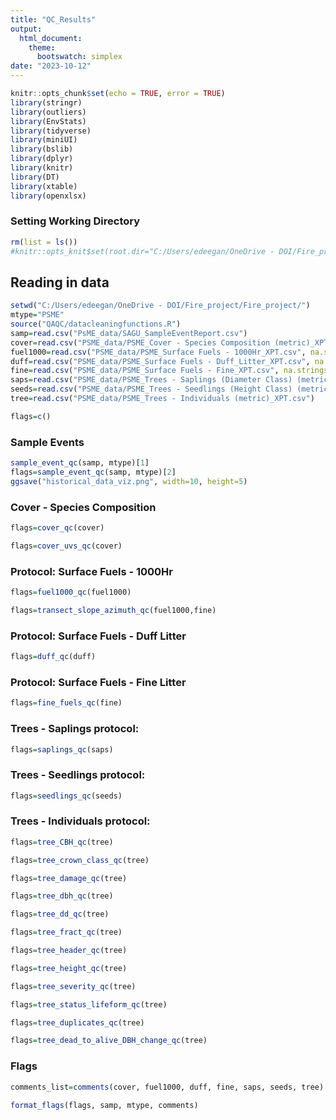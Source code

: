 ```yaml
---
title: "QC_Results"
output: 
  html_document:
    theme:
      bootswatch: simplex
date: "2023-10-12"
---
```


```r
knitr::opts_chunk$set(echo = TRUE, error = TRUE)
library(stringr)
library(outliers)
library(EnvStats)
library(tidyverse)
library(miniUI)
library(bslib)
library(dplyr)
library(knitr)
library(DT)
library(xtable)
library(openxlsx)
```

### Setting Working Directory


```r
rm(list = ls())
#knitr::opts_knit$set(root.dir="C:/Users/edeegan/OneDrive - DOI/Fire_project/Fire_project/tmp")

```

## Reading in data {.tabset}



```r
setwd("C:/Users/edeegan/OneDrive - DOI/Fire_project/Fire_project/")
mtype="PSME"
source("QAQC/datacleaningfunctions.R")
samp=read.csv("PsME_data/SAGU_SampleEventReport.csv")
cover=read.csv("PSME_data/PSME_Cover - Species Composition (metric)_XPT.csv", na.strings=c("","NA"))
fuel1000=read.csv("PSME_data/PSME_Surface Fuels - 1000Hr_XPT.csv", na.strings=c("","NA"))
duff=read.csv("PSME_data/PSME_Surface Fuels - Duff_Litter_XPT.csv", na.strings=c("","NA"))
fine=read.csv("PSME_data/PSME_Surface Fuels - Fine_XPT.csv", na.strings=c("","NA"))
saps=read.csv("PSME_data/PSME_Trees - Saplings (Diameter Class) (metric)_XPT.csv", na.strings=c("","NA"))
seeds=read.csv("PSME_data/PSME_Trees - Seedlings (Height Class) (metric)_XPT.csv")
tree=read.csv("PSME_data/PSME_Trees - Individuals (metric)_XPT.csv")

flags=c()
```

### Sample Events 
```r
sample_event_qc(samp, mtype)[1]
flags=sample_event_qc(samp, mtype)[2]
ggsave("historical_data_viz.png", width=10, height=5)


```

### Cover - Species Composition
```r
flags=cover_qc(cover)

flags=cover_uvs_qc(cover)
```

### Protocol: Surface Fuels - 1000Hr 
```r
flags=fuel1000_qc(fuel1000)
```

```r
flags=transect_slope_azimuth_qc(fuel1000,fine)
```

### Protocol: Surface Fuels - Duff Litter
```r
flags=duff_qc(duff)
```

### Protocol: Surface Fuels - Fine Litter 
```r
flags=fine_fuels_qc(fine)
```

### Trees - Saplings protocol: 
```r
flags=saplings_qc(saps)
```

### Trees - Seedlings protocol: 

```r
flags=seedlings_qc(seeds)
```

### Trees - Individuals protocol: 

```r

flags=tree_CBH_qc(tree)

flags=tree_crown_class_qc(tree)

flags=tree_damage_qc(tree)

flags=tree_dbh_qc(tree)

flags=tree_dd_qc(tree)

flags=tree_fract_qc(tree)

flags=tree_header_qc(tree)

flags=tree_height_qc(tree)

flags=tree_severity_qc(tree)

flags=tree_status_lifeform_qc(tree)

flags=tree_duplicates_qc(tree)

flags=tree_dead_to_alive_DBH_change_qc(tree)
```


### Flags 

```r
comments_list=comments(cover, fuel1000, duff, fine, saps, seeds, tree)

format_flags(flags, samp, mtype, comments)
```